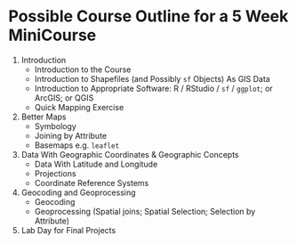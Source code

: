 # Possible Course Outline for a 5 Week MiniCourse

1. Introduction
    + Introduction to the Course
    + Introduction to Shapefiles (and Possibly `sf` Objects) As GIS Data
    + Introduction to Appropriate Software: R / RStudio / `sf` / `ggplot`; or ArcGIS; or QGIS
    + Quick Mapping Exercise
2. Better Maps
    + Symbology
    + Joining by Attribute
    + Basemaps e.g. `leaflet`
3. Data With Geographic Coordinates & Geographic Concepts
    + Data With Latitude and Longitude
    + Projections
    + Coordinate Reference Systems
4. Geocoding and Geoprocessing
    + Geocoding
    + Geoprocessing (Spatial joins; Spatial Selection; Selection by Attribute)
5. Lab Day for Final Projects